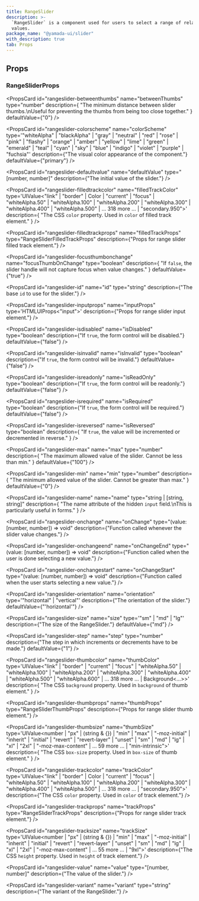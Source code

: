 ```yaml
---
title: RangeSlider
description: >-
  `RangeSlider` is a component used for users to select a range of related
  values.
package_name: "@yamada-ui/slider"
with_description: true
tab: Props
---
```


## Props

### RangeSliderProps

<PropsCard
  id="rangeslider-betweenthumbs"
  name="betweenThumbs"
  type="number"
  description={
    "The minimum distance between slider thumbs.\nUseful for preventing the thumbs from being too close together."
  }
  defaultValue={"0"}
/>

<PropsCard
  id="rangeslider-colorscheme"
  name="colorScheme"
  type='"whiteAlpha" | "blackAlpha" | "gray" | "neutral" | "red" | "rose" | "pink" | "flashy" | "orange" | "amber" | "yellow" | "lime" | "green" | "emerald" | "teal" | "cyan" | "sky" | "blue" | "indigo" | "violet" | "purple" | "fuchsia"'
  description={"The visual color appearance of the component."}
  defaultValue={"primary"}
/>

<PropsCard
  id="rangeslider-defaultvalue"
  name="defaultValue"
  type="[number, number]"
  description={"The initial value of the slider."}
/>

<PropsCard
  id="rangeslider-filledtrackcolor"
  name="filledTrackColor"
  type='UIValue<"link" | "border" | Color | "current" | "focus" | "whiteAlpha.50" | "whiteAlpha.100" | "whiteAlpha.200" | "whiteAlpha.300" | "whiteAlpha.400" | "whiteAlpha.500" | ... 318 more ... | "secondary.950">'
  description={
    "The CSS `color` property. Used in `color` of filled track element."
  }
/>

<PropsCard
  id="rangeslider-filledtrackprops"
  name="filledTrackProps"
  type="RangeSliderFilledTrackProps"
  description={"Props for range slider filled track element."}
/>

<PropsCard
  id="rangeslider-focusthumbonchange"
  name="focusThumbOnChange"
  type="boolean"
  description={
    "If `false`, the slider handle will not capture focus when value changes."
  }
  defaultValue={"true"}
/>

<PropsCard
  id="rangeslider-id"
  name="id"
  type="string"
  description={"The base `id` to use for the slider."}
/>

<PropsCard
  id="rangeslider-inputprops"
  name="inputProps"
  type='HTMLUIProps<"input">'
  description={"Props for range slider input element."}
/>

<PropsCard
  id="rangeslider-isdisabled"
  name="isDisabled"
  type="boolean"
  description={"If `true`, the form control will be disabled."}
  defaultValue={"false"}
/>

<PropsCard
  id="rangeslider-isinvalid"
  name="isInvalid"
  type="boolean"
  description={"If `true`, the form control will be invalid."}
  defaultValue={"false"}
/>

<PropsCard
  id="rangeslider-isreadonly"
  name="isReadOnly"
  type="boolean"
  description={"If `true`, the form control will be readonly."}
  defaultValue={"false"}
/>

<PropsCard
  id="rangeslider-isrequired"
  name="isRequired"
  type="boolean"
  description={"If `true`, the form control will be required."}
  defaultValue={"false"}
/>

<PropsCard
  id="rangeslider-isreversed"
  name="isReversed"
  type="boolean"
  description={
    "If `true`, the value will be incremented or decremented in reverse."
  }
/>

<PropsCard
  id="rangeslider-max"
  name="max"
  type="number"
  description={
    "The maximum allowed value of the slider. Cannot be less than min."
  }
  defaultValue={"100"}
/>

<PropsCard
  id="rangeslider-min"
  name="min"
  type="number"
  description={
    "The minimum allowed value of the slider. Cannot be greater than max."
  }
  defaultValue={"0"}
/>

<PropsCard
  id="rangeslider-name"
  name="name"
  type="string | [string, string]"
  description={
    "The name attribute of the hidden `input` field.\nThis is particularly useful in forms."
  }
/>

<PropsCard
  id="rangeslider-onchange"
  name="onChange"
  type="(value: [number, number]) => void"
  description={"Function called whenever the slider value changes."}
/>

<PropsCard
  id="rangeslider-onchangeend"
  name="onChangeEnd"
  type="(value: [number, number]) => void"
  description={"Function called when the user is done selecting a new value."}
/>

<PropsCard
  id="rangeslider-onchangestart"
  name="onChangeStart"
  type="(value: [number, number]) => void"
  description={"Function called when the user starts selecting a new value."}
/>

<PropsCard
  id="rangeslider-orientation"
  name="orientation"
  type='"horizontal" | "vertical"'
  description={"The orientation of the slider."}
  defaultValue={"'horizontal'"}
/>

<PropsCard
  id="rangeslider-size"
  name="size"
  type='"sm" | "md" | "lg"'
  description={"The size of the RangeSlider."}
  defaultValue={"md"}
/>

<PropsCard
  id="rangeslider-step"
  name="step"
  type="number"
  description={"The step in which increments or decrements have to be made."}
  defaultValue={"1"}
/>

<PropsCard
  id="rangeslider-thumbcolor"
  name="thumbColor"
  type='UIValue<"link" | "border" | "current" | "focus" | "whiteAlpha.50" | "whiteAlpha.100" | "whiteAlpha.200" | "whiteAlpha.300" | "whiteAlpha.400" | "whiteAlpha.500" | "whiteAlpha.600" | ... 318 more ... | Background<...>>'
  description={
    "The CSS `background` property. Used in `background` of thumb element."
  }
/>

<PropsCard
  id="rangeslider-thumbprops"
  name="thumbProps"
  type="RangeSliderThumbProps"
  description={"Props for range slider thumb element."}
/>

<PropsCard
  id="rangeslider-thumbsize"
  name="thumbSize"
  type='UIValue<number | "px" | (string & {}) | "min" | "max" | "-moz-initial" | "inherit" | "initial" | "revert" | "revert-layer" | "unset" | "sm" | "md" | "lg" | "xl" | "2xl" | "-moz-max-content" | ... 59 more ... | "min-intrinsic">'
  description={
    "The CSS `box-size` property. Used in `box-size` of thumb element."
  }
/>

<PropsCard
  id="rangeslider-trackcolor"
  name="trackColor"
  type='UIValue<"link" | "border" | Color | "current" | "focus" | "whiteAlpha.50" | "whiteAlpha.100" | "whiteAlpha.200" | "whiteAlpha.300" | "whiteAlpha.400" | "whiteAlpha.500" | ... 318 more ... | "secondary.950">'
  description={"The CSS `color` property. Used in `color` of track element."}
/>

<PropsCard
  id="rangeslider-trackprops"
  name="trackProps"
  type="RangeSliderTrackProps"
  description={"Props for range slider track element."}
/>

<PropsCard
  id="rangeslider-tracksize"
  name="trackSize"
  type='UIValue<number | "px" | (string & {}) | "min" | "max" | "-moz-initial" | "inherit" | "initial" | "revert" | "revert-layer" | "unset" | "sm" | "md" | "lg" | "xl" | "2xl" | "-moz-max-content" | ... 55 more ... | "9xl">'
  description={"The CSS `height` property. Used in `height` of track element."}
/>

<PropsCard
  id="rangeslider-value"
  name="value"
  type="[number, number]"
  description={"The value of the slider."}
/>

<PropsCard
  id="rangeslider-variant"
  name="variant"
  type="string"
  description={"The variant of the RangeSlider."}
/>
